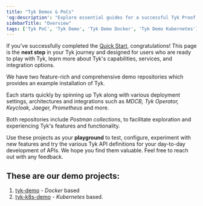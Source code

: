 ```yaml
---
title: "Tyk Demos & PoCs"
'og:description': "Explore essential guides for a successful Tyk Proof of Concept (PoC) on this landing page."
sidebarTitle: "Overview"
tags: ['Tyk PoC', 'Tyk Demo', 'Tyk Demo Docker', 'Tyk Demo Kubernetes']
---
```


If you've successfully completed the [Quick Start](/5.5/getting-started/quick-start), congratulations! This page is the **next step** in your Tyk journey and designed for users who are ready to play with Tyk, learn more about Tyk's capabilities, services, and integration options.


We have two feature-rich and comprehensive demo repositories which provides an example installation of Tyk.

Each starts quickly by spinning up Tyk along with various deployment settings, architectures and integrations such as *MDCB, Tyk Operator, Keycloak, Jaeger, Prometheus* and more.

Both repositories include *Postman collections*, to facilitate exploration and experiencing Tyk's features and functionality.

Use these projects as your **playground** to test, configure, experiment with new features and try the various Tyk API definitions for your day-to-day development of APIs. We hope you find them valuable. Feel free to reach out with any feedback.

## These are our demo projects:

1. [tyk-demo](/5.5/getting-started/quick-start/tyk-demo) -  *Docker* based
2. [tyk-k8s-demo](/5.5/getting-started/quick-start/tyk-k8s-demo) - *Kubernetes* based. 
